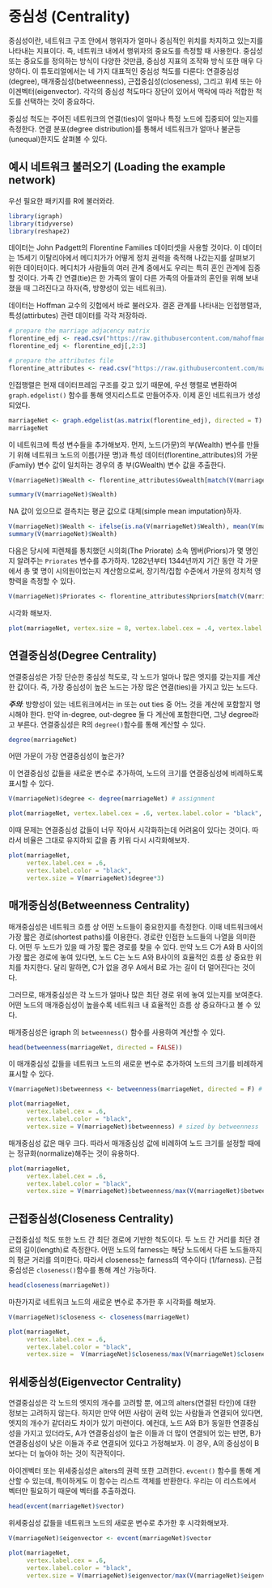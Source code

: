 # 중심성 (Centrality)

중심성이란, 네트워크 구조 안에서 행위자가 얼마나 중심적인 위치를 차지하고 있는지를 나타내는 지표이다. 즉, 네트워크 내에서 행위자의 중요도를 측정할 때 사용한다. 중심성 또는 중요도를 정의하는 방식이 다양한 것만큼, 중심성 지표의 조작화 방식 또한 매우 다양하다. 이 튜토리얼에서는 네 가지 대표적인 중심성 척도를 다룬다: 연결중심성(degree), 매개중심성(betweenness), 근접중심성(closeness), 그리고 위세 또는 아이겐벡터(eigenvector). 각각의 중심성 척도마다 장단이 있어서 맥락에 따라 적합한 척도를 선택하는 것이 중요하다.

중심성 척도는 주어진 네트워크의 연결(ties)이 얼마나 특정 노드에 집중되어 있는지를 측정한다. 연결 분포(degree distribution)를 통해서 네트워크가 얼마나 불균등(unequal)한지도 살펴볼 수 있다. 

## 예시 네트워크 불러오기 (Loading the example network)

우선 필요한 패키지를 R에 불러와라. 

```r

library(igraph)
library(tidyverse)
library(reshape2)

```

데이터는 John Padgett의 Florentine Families 데이터셋을 사용할 것이다. 이 데이터는 15세기 이탈리아에서 메디치가가 어떻게 정치 권력을 축적해 나갔는지를 살펴보기 위한 데이터이다. 메디치가 사람들의 여러 관계 중에서도 우리는 특히 혼인 관계에 집중할 것이다. 가족 간 연결(tie)은 한 가족의 딸이 다른 가족의 아들과의 혼인을 위해 보내졌을 때 그려진다고 하자(즉, 방향성이 있는 네트워크). 

데이터는 Hoffman 교수의 깃헙에서 바로 불러오자. 결혼 관계를 나타내는 인접행렬과, 특성(attirbutes) 관련 데이터를 각각 저장하라. 

```r
# prepare the marriage adjacency matrix
florentine_edj <- read.csv("https://raw.githubusercontent.com/mahoffman/stanford_networks/main/data/florentine_marriage_edgelist.csv")
florentine_edj <- florentine_edj[,2:3]

# prepare the attributes file
florentine_attributes <- read.csv("https://raw.githubusercontent.com/mahoffman/stanford_networks/main/data/florentine_attributes.csv")

```

인접행렬은 현재 데이터프레임 구조를 갖고 있기 때문에, 우선 행렬로 변환하여 `graph.edgelist()` 함수를 통해 엣지리스트로 만들어주자. 이제 혼인 네트워크가 생성되었다. 

```r
marriageNet <- graph.edgelist(as.matrix(florentine_edj), directed = T)
marriageNet
```

이 네트워크에 특성 변수들을 추가해보자. 먼저, 노드(가문)의 부(Wealth) 변수를 만들기 위해 네트워크 노드의 이름(가문 명)과 특성 데이터(florentine_attributes)의 가문(Family) 변수 값이 일치하는 경우의 총 부(GWealth) 변수 값을 추출한다. 

```r
V(marriageNet)$Wealth <- florentine_attributes$Gwealth[match(V(marriageNet)$name, florentine_attributes$Family)]

summary(V(marriageNet)$Wealth)
```

NA 값이 있으므로 결측치는 평균 값으로 대체(simple mean imputation)하자. 

```r
V(marriageNet)$Wealth <- ifelse(is.na(V(marriageNet)$Wealth), mean(V(marriageNet)$Wealth, na.rm = T), V(marriageNet)$Wealth)
summary(V(marriageNet)$Wealth)

```

다음은 당시에 피렌체를 통치했던 시의회(The Priorate) 소속 멤버(Priors)가 몇 명인지 알려주는 `Priorates` 변수를 추가하자. 1282년부터 1344년까지 기간 동안 각 가문에서 총 몇 명이 시의원이었는지 계산함으로써, 장기적/집합 수준에서 가문의 정치적 영향력을 측정할 수 있다. 

```r
V(marriageNet)$Priorates <- florentine_attributes$Npriors[match(V(marriageNet)$name, florentine_attributes$Family)]
```

시각화 해보자. 

```r
plot(marriageNet, vertex.size = 8, vertex.label.cex = .4, vertex.label.color = "black", vertex.color = "tomato", edge.arrow.size = 0.4)
```



## 연결중심성(Degree Centrality)

연결중심성은 가장 단순한 중심성 척도로, 각 노드가 얼마나 많은 엣지를 갖는지를 계산한 값이다. 즉, 가장 중심성이 높은 노드는 가장 많은 연결(ties)을 가지고 있는 노드다. 


***주의***: 방향성이 있는 네트워크에서는 in 또는 out ties 중 어느 것을 계산에 포함할지 명시해야 한다. 만약 in-degree, out-degree 둘 다 계산에 포함한다면, 그냥 degree라고 부른다. 
연결중심성은 R의 `degree()`함수를 통해 계산할 수 있다. 

```r
degree(marriageNet) 
```

어떤 가문이 가장 연결중심성이 높은가?  


이 연결중심성 값들을 새로운 변수로 추가하여, 노드의 크기를 연결중심성에 비례하도록 표시할 수 있다. 

```r
V(marriageNet)$degree <- degree(marriageNet) # assignment

plot(marriageNet, vertex.label.cex = .6, vertex.label.color = "black", vertex.size = V(marriageNet)$degree, vertex.label.cex = .2) # sized by degree
```

이때 문제는 연결중심성 값들이 너무 작아서 시각화하는데 어려움이 있다는 것이다. 따라서 비율은 그대로 유지하되 값을 좀 키워 다시 시각화해보자. 

```r
plot(marriageNet, 
     vertex.label.cex = .6, 
     vertex.label.color = "black", 
     vertex.size = V(marriageNet)$degree*3)
```
 
 
## 매개중심성(Betweenness Centrality)

매개중심성은 네트워크 흐름 상 어떤 노드들이 중요한지를 측정한다. 이때 네트워크에서 가장 짧은 경로(shortest paths)를 이용한다. 경로란 인접한 노드들의 나열을 의미한다. 어떤 두 노드가 있을 때 가장 짧은 경로를 찾을 수 있다. 만약 노드 C가 A와 B 사이의 가장 짧은 경로에 놓여 있다면, 노드 C는 노드 A와 B사이의 효율적인 흐름 상 중요한 위치를 차지한다. 달리 말하면, C가 없을 경우 A에서 B로 가는 길이 더 멀어진다는 것이다. 

그러므로, 매개중심성은 각 노드가 얼마나 많은 최단 경로 위에 놓여 있는지를 보여준다. 어떤 노드의 매개중심성이 높을수록 네트워크 내 효율적인 흐름 상 중요하다고 볼 수 있다. 

매개중심성은 igraph 의 `betweenness()` 함수를 사용하여 계산할 수 있다. 

```r
head(betweenness(marriageNet, directed = FALSE))
```


이 매개중심성 값들을 네트워크 노드의 새로운 변수로 추가하여 노드의 크기를 비례하게 표시할 수 있다. 

```r
V(marriageNet)$betweenness <- betweenness(marriageNet, directed = F) # assignment

plot(marriageNet, 
     vertex.label.cex = .6, 
     vertex.label.color = "black", 
     vertex.size = V(marriageNet)$betweenness) # sized by betweenness
```

매개중심성 값은 매우 크다. 따라서 매개중심성 값에 비례하여 노드 크기를 설정할 때에는 정규화(normalize)해주는 것이 유용하다. 

```r
plot(marriageNet,
     vertex.label.cex = .6, 
     vertex.label.color = "black", 
     vertex.size = V(marriageNet)$betweenness/max(V(marriageNet)$betweenness) * 20)
```


## 근접중심성(Closeness Centrality)

근접중심성 척도 또한 노드 간 최단 경로에 기반한 척도이다. 두 노드 간 거리를 최단 경로의 길이(length)로 측정한다. 어떤 노드의 farness는 해당 노드에서 다른 노드들까지의 평균 거리를 의미한다. 따라서 closeness는 farness의 역수이다 (1/farness). 근접중심성은 `closeness()`함수를 통해 계산 가능하다. 

```r
head(closeness(marriageNet))
```

마찬가지로 네트워크 노드의 새로운 변수로 추가한 후 시각화를 해보자. 
```r
V(marriageNet)$closeness <- closeness(marriageNet)
```


```r
plot(marriageNet,
     vertex.label.cex = .6, 
     vertex.label.color = "black", 
     vertex.size =  V(marriageNet)$closeness/max(V(marriageNet)$closeness) * 20)
```


## 위세중심성(Eigenvector Centrality)

연결중심성은 각 노드의 엣지의 개수를 고려할 뿐, 에고의 alters(연결된 타인)에 대한 정보는 고려하지 않는다. 하지만 만약 어떤 사람이 권력 있는 사람들과 연결되어 있다면, 엣지의 개수가 같더라도 차이가 있기 마련이다. 예컨대, 노드 A와 B가 동일한 연결중심성을 가지고 있더라도, A가 연결중심성이 높은 이들과 더 많이 연결되어 있는 반면, B가 연결중심성이 낮은 이들과 주로 연결되어 있다고 가정해보자. 이 경우, A의 중심성이 B보다는 더 높아야 하는 것이 직관적이다. 

아이겐벡터 또는 위세중심성은 alters의 권력 또한 고려한다. `evcent()` 함수를 통해 계산할 수 있는데, 특이하게도 이 함수는 리스트 객체를 반환한다. 우리는 이 리스트에서 벡터만 필요하기 때문에 벡터를 추출하겠다. 

```r
head(evcent(marriageNet)$vector)
```

위세중심성 값들을 네트워크 노드의 새로운 변수로 추가한 후 시각화해보자. 

```r
V(marriageNet)$eigenvector <- evcent(marriageNet)$vector

plot(marriageNet,
     vertex.label.cex = .6, 
     vertex.label.color = "black", 
     vertex.size = V(marriageNet)$eigenvector/max(V(marriageNet)$eigenvector) * 20)
```

